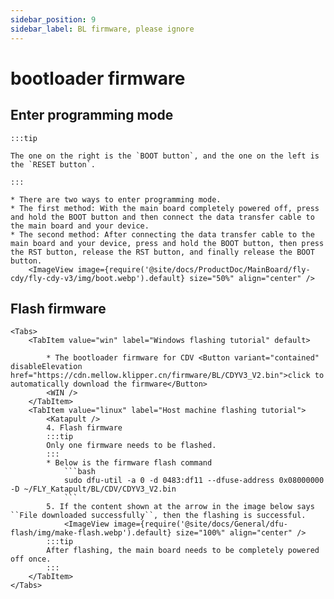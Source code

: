 ```yaml
---
sidebar_position: 9
sidebar_label: BL firmware, please ignore
---
```



# bootloader firmware

## Enter programming mode

    :::tip
 
    The one on the right is the `BOOT button`, and the one on the left is the `RESET button`.

    :::

    * There are two ways to enter programming mode.
    * The first method: With the main board completely powered off, press and hold the BOOT button and then connect the data transfer cable to the main board and your device.
    * The second method: After connecting the data transfer cable to the main board and your device, press and hold the BOOT button, then press the RST button, release the RST button, and finally release the BOOT button.
        <ImageView image={require('@site/docs/ProductDoc/MainBoard/fly-cdy/fly-cdy-v3/img/boot.webp').default} size="50%" align="center" />

## Flash firmware
    <Tabs>
        <TabItem value="win" label="Windows flashing tutorial" default>

            * The bootloader firmware for CDV <Button variant="contained" disableElevation href="https://cdn.mellow.klipper.cn/firmware/BL/CDYV3_V2.bin">click to automatically download the firmware</Button>
            <WIN />
        </TabItem>
        <TabItem value="linux" label="Host machine flashing tutorial">
            <Katapult />
            4. Flash firmware
            :::tip
            Only one firmware needs to be flashed.
            :::
            * Below is the firmware flash command
                ```bash
                sudo dfu-util -a 0 -d 0483:df11 --dfuse-address 0x08000000 -D ~/FLY_Katapult/BL/CDV/CDYV3_V2.bin
                ```
            5. If the content shown at the arrow in the image below says ``File downloaded successfully``, then the flashing is successful.
                <ImageView image={require('@site/docs/General/dfu-flash/img/make-flash.webp').default} size="100%" align="center" />
            :::tip
            After flashing, the main board needs to be completely powered off once.
            :::
        </TabItem>
    </Tabs>
